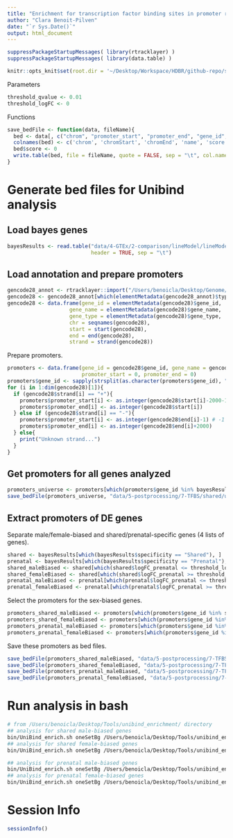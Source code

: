 ```yaml
---
title: "Enrichment for transcription factor binding sites in promoter regions of shared and prenatal-specific sex-biased genes"
author: "Clara Benoit-Pilven"
date: "`r Sys.Date()`"
output: html_document
---
```


```r
suppressPackageStartupMessages( library(rtracklayer) )
suppressPackageStartupMessages( library(data.table) )
```

```r
knitr::opts_knit$set(root.dir = '~/Desktop/Workspace/HDBR/github-repo/sexDE_prenatal_brain/')
```

Parameters
```r
threshold_qvalue <- 0.01
threshold_logFC <- 0
```

Functions
```r
save_bedFile <- function(data, fileName){
  bed <- data[, c("chrom", "promoter_start", "promoter_end", "gene_id", "gene_name", "strand")]
  colnames(bed) <- c('chrom', 'chromStart', 'chromEnd', 'name', 'score', 'strand')
  bed$score <- 0
  write.table(bed, file = fileName, quote = FALSE, sep = "\t", col.names = FALSE, row.names = FALSE)
}
```


# Generate bed files for Unibind analysis

## Load bayes genes

```r
bayesResults <- read.table("data/4-GTEx/2-comparison/lineModel/lineModel_prenatalVSadult_6models_withAnnotation.txt", 
                           header = TRUE, sep = "\t")
```


## Load annotation and prepare promoters

```r
gencode28_annot <- rtracklayer::import("/Users/benoicla/Desktop/Genome/Gencode_v28/gencode.v28.annotation.gtf.gz")
gencode28 <- gencode28_annot[which(elementMetadata(gencode28_annot)$type == "gene"),]
gencode28 <- data.frame(gene_id = elementMetadata(gencode28)$gene_id,
                    gene_name = elementMetadata(gencode28)$gene_name,
                    gene_type = elementMetadata(gencode28)$gene_type,
                    chr = seqnames(gencode28),
                    start = start(gencode28),
                    end = end(gencode28),
                    strand = strand(gencode28))
```

Prepare promoters.

```r
promoters <- data.frame(gene_id = gencode28$gene_id, gene_name = gencode28$gene_name, chrom = gencode28$chr, strand = gencode28$strand, 
                        promoter_start = 0, promoter_end = 0)
promoters$gene_id <- sapply(strsplit(as.character(promoters$gene_id), "\\."), function(x){x[1]})
for (i in 1:dim(gencode28)[1]){
  if (gencode28$strand[i] == "+"){
    promoters$promoter_start[i] <- as.integer(gencode28$start[i]-2000-1) # -1 because bed files are 0 based
    promoters$promoter_end[i] <- as.integer(gencode28$start[i])
  } else if (gencode28$strand[i] == "-"){
    promoters$promoter_start[i] <- as.integer(gencode28$end[i]-1) # -1 because bed files are 0 based
    promoters$promoter_end[i] <- as.integer(gencode28$end[i]+2000)
  } else{
    print("Unknown strand...")
  }
}
```

## Get promoters for all genes analyzed

```r
promoters_universe <- promoters[which(promoters$gene_id %in% bayesResults$ensemblID), ]
save_bedFile(promoters_universe, "data/5-postprocessing/7-TFBS/shared/universe_bayes_promoters.bed")
```


## Extract promoters of DE genes


Separate male/female-biased and shared/prenatal-specific genes (4 lists of genes).
```r
shared <- bayesResults[which(bayesResults$specificity == "Shared"), ]
prenatal <- bayesResults[which(bayesResults$specificity == "Prenatal"), ]
shared_maleBiased <- shared[which(shared$logFC_prenatal <= threshold_logFC), ]
shared_femaleBiased <- shared[which(shared$logFC_prenatal >= threshold_logFC), ]
prenatal_maleBiased <- prenatal[which(prenatal$logFC_prenatal <= threshold_logFC), ]
prenatal_femaleBiased <- prenatal[which(prenatal$logFC_prenatal >= threshold_logFC), ]
```

Select the promoters for the sex-biased genes.
```r
promoters_shared_maleBiased <- promoters[which(promoters$gene_id %in% shared_maleBiased$ensemblID), ]
promoters_shared_femaleBiased <- promoters[which(promoters$gene_id %in% shared_femaleBiased$ensemblID), ]
promoters_prenatal_maleBiased <- promoters[which(promoters$gene_id %in% prenatal_maleBiased$ensemblID), ]
promoters_prenatal_femaleBiased <- promoters[which(promoters$gene_id %in% prenatal_femaleBiased$ensemblID), ]
```

Save these promoters as bed files.
```r
save_bedFile(promoters_shared_maleBiased, "data/5-postprocessing/7-TFBS/shared/shared_maleBiased_promoters.bed")
save_bedFile(promoters_shared_femaleBiased, "data/5-postprocessing/7-TFBS/shared/shared_femaleBiased_promoters.bed")
save_bedFile(promoters_prenatal_maleBiased, "data/5-postprocessing/7-TFBS/shared/prenatal_maleBiased_promoters.bed")
save_bedFile(promoters_prenatal_femaleBiased, "data/5-postprocessing/7-TFBS/shared/prenatal_femaleBiased_promoters.bed")
```


# Run analysis in bash

```bash
# from /Users/benoicla/Desktop/Tools/unibind_enrichment/ directory
## analysis for shared male-biased genes
bin/UniBind_enrich.sh oneSetBg /Users/benoicla/Desktop/Tools/unibind_enrichment/data/hg38_robust_UniBind_LOLA.RDS /Users/benoicla//Desktop/Workspace/HDBR/github-repo/sexDE_prenatal_brain/data/5-postprocessing/7-TFBS/shared/shared_maleBiased_promoters.bed /Users/benoicla//Desktop/Workspace/HDBR/github-repo/sexDE_prenatal_brain/data/5-postprocessing/7-TFBS/shared/universe_bayes_promoters.bed /Users/benoicla//Desktop/Workspace/HDBR/github-repo/sexDE_prenatal_brain/data/5-postprocessing/7-TFBS/shared/Unibind_shared_maleBiased
## analysis for shared female-biased genes
bin/UniBind_enrich.sh oneSetBg /Users/benoicla/Desktop/Tools/unibind_enrichment/data/hg38_robust_UniBind_LOLA.RDS /Users/benoicla//Desktop/Workspace/HDBR/github-repo/sexDE_prenatal_brain/data/5-postprocessing/7-TFBS/shared/shared_femaleBiased_promoters.bed /Users/benoicla//Desktop/Workspace/HDBR/github-repo/sexDE_prenatal_brain/data/5-postprocessing/7-TFBS/shared/universe_bayes_promoters.bed /Users/benoicla//Desktop/Workspace/HDBR/github-repo/sexDE_prenatal_brain/data/5-postprocessing/7-TFBS/shared/Unibind_shared_femaleBiased

## analysis for prenatal male-biased genes
bin/UniBind_enrich.sh oneSetBg /Users/benoicla/Desktop/Tools/unibind_enrichment/data/hg38_robust_UniBind_LOLA.RDS /Users/benoicla//Desktop/Workspace/HDBR/github-repo/sexDE_prenatal_brain/data/5-postprocessing/7-TFBS/shared/prenatal_maleBiased_promoters.bed /Users/benoicla//Desktop/Workspace/HDBR/github-repo/sexDE_prenatal_brain/data/5-postprocessing/7-TFBS/shared/universe_bayes_promoters.bed /Users/benoicla//Desktop/Workspace/HDBR/github-repo/sexDE_prenatal_brain/data/5-postprocessing/7-TFBS/shared/Unibind_prenatal_maleBiased
## analysis for prenatal female-biased genes
bin/UniBind_enrich.sh oneSetBg /Users/benoicla/Desktop/Tools/unibind_enrichment/data/hg38_robust_UniBind_LOLA.RDS /Users/benoicla//Desktop/Workspace/HDBR/github-repo/sexDE_prenatal_brain/data/5-postprocessing/7-TFBS/shared/prenatal_femaleBiased_promoters.bed /Users/benoicla//Desktop/Workspace/HDBR/github-repo/sexDE_prenatal_brain/data/5-postprocessing/7-TFBS/shared/universe_bayes_promoters.bed /Users/benoicla//Desktop/Workspace/HDBR/github-repo/sexDE_prenatal_brain/data/5-postprocessing/7-TFBS/shared/Unibind_prenatal_femaleBiased
```


# Session Info

```r
sessionInfo()
```
